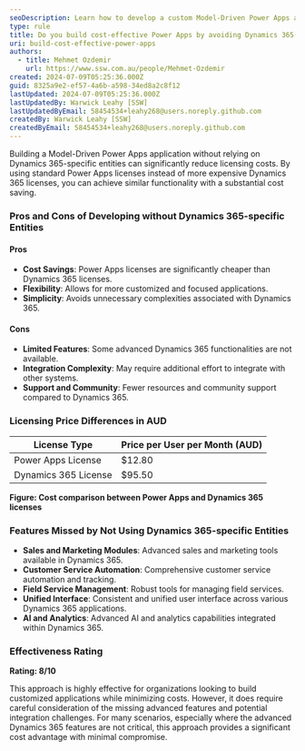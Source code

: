 ```yaml
---
seoDescription: Learn how to develop a custom Model-Driven Power Apps application without using Dynamics 365-specific entities to save on licensing costs.
type: rule
title: Do you build cost-effective Power Apps by avoiding Dynamics 365-specific entities?
uri: build-cost-effective-power-apps
authors:
  - title: Mehmet Ozdemir
    url: https://www.ssw.com.au/people/Mehmet-Ozdemir
created: 2024-07-09T05:25:36.000Z
guid: 8325a9e2-ef57-4a6b-a598-34ed8a2c8f12
lastUpdated: 2024-07-09T05:25:36.000Z
lastUpdatedBy: Warwick Leahy [SSW]
lastUpdatedByEmail: 58454534+leahy268@users.noreply.github.com
createdBy: Warwick Leahy [SSW]
createdByEmail: 58454534+leahy268@users.noreply.github.com
---
```


Building a Model-Driven Power Apps application without relying on Dynamics 365-specific entities can significantly reduce licensing costs. By using standard Power Apps licenses instead of more expensive Dynamics 365 licenses, you can achieve similar functionality with a substantial cost saving.
### Pros and Cons of Developing without Dynamics 365-specific Entities

#### Pros

* **Cost Savings**: Power Apps licenses are significantly cheaper than Dynamics 365 licenses.
* **Flexibility**: Allows for more customized and focused applications.
* **Simplicity**: Avoids unnecessary complexities associated with Dynamics 365.

#### Cons

* **Limited Features**: Some advanced Dynamics 365 functionalities are not available.
* **Integration Complexity**: May require additional effort to integrate with other systems.
* **Support and Community**: Fewer resources and community support compared to Dynamics 365.

### Licensing Price Differences in AUD

| License Type         | Price per User per Month (AUD) |
|----------------------|--------------------------------|
| Power Apps License   | $12.80                         |
| Dynamics 365 License | $95.50                         |

**Figure: Cost comparison between Power Apps and Dynamics 365 licenses**

### Features Missed by Not Using Dynamics 365-specific Entities

* **Sales and Marketing Modules**: Advanced sales and marketing tools available in Dynamics 365.
* **Customer Service Automation**: Comprehensive customer service automation and tracking.
* **Field Service Management**: Robust tools for managing field services.
* **Unified Interface**: Consistent and unified user interface across various Dynamics 365 applications.
* **AI and Analytics**: Advanced AI and analytics capabilities integrated within Dynamics 365.

### Effectiveness Rating

**Rating: 8/10**

This approach is highly effective for organizations looking to build customized applications while minimizing costs. However, it does require careful consideration of the missing advanced features and potential integration challenges. For many scenarios, especially where the advanced Dynamics 365 features are not critical, this approach provides a significant cost advantage with minimal compromise.
